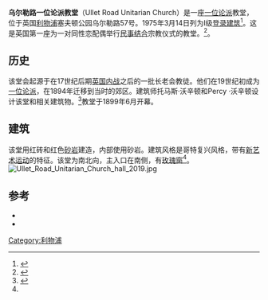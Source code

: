 {{Infobox church | name = 乌尔勒路一位论派教堂 | image = Ullet Road Unitarian Church 2019.jpg|latd = 53.3898| longd = -2.9381| location =英国[[利物浦|利物浦]]塞夫顿公园乌尔勒路57号 | coordinates = {{coord|53.3898|-2.9381|region:GB_type:landmark|display=title}} | denomination = [[一位论派|一位论派]] | website = [http://www.ukunitarians.org.uk/ulletroad/ Ullet Road Unitarian Church] | heritage designation =I级| designated date = 1975年3月14日| architect = 托马斯·沃辛顿和Percy ·沃辛顿| architectural type = 教堂| style = 哥特复兴| groundbreaking = 1896| completed date = 1899| materials = 红砖、砂岩| }}
'''乌尔勒路一位论派教堂'''（Ullet Road Unitarian Church）是一座[[一位论派|一位论派]]教堂，位于英国[[利物浦|利物浦]]塞夫顿公园乌尔勒路57号。1975年3月14日列为I级[[登录建筑|登录建筑]]<ref name=nhl>{{NHLE |num= 1218227|desc= Unitarian Chapel, Liverpool|accessdate=  2012-03-16|mode=cs2|ps=none}}</ref>。这是英国第一座为一对同性恋配偶举行[[民事结合|民事结合]]宗教仪式的教堂。<ref name="unitarian.org.uk">{{Citation |url=http://www.unitarian.org.uk/info/news-liverpool-civil-partnership.shtml |title=Liverpool Church hosts first religious Civil Partnership |accessdate=2012-06-07 |publisher=General Assembly of Unitarian and Free Christian Churches |deadurl=yes |archiveurl=https://web.archive.org/web/20130406071751/http://www.unitarian.org.uk/info/news-liverpool-civil-partnership.shtml |archivedate=2013-04-06 }}</ref>。

==历史==
该堂会起源于在17世纪后期[[英国内战|英国内战]]之后的一批长老会教徒。他们在19世纪初成为[[一位论派|一位论派]]{{sfn|Mooney|1996|pp=8–9}}，在1894年迁移到当时的郊区。{{sfn|Mooney|1996|p=14}}建筑师托马斯·沃辛顿和Percy ·沃辛顿设计该堂和相关建筑物。<ref>{{Citation| url = http://www.ukunitarians.org.uk/ulletroad/history.htm| title = History| accessdate = 2012-03-16| publisher = Ullet Road Unitarian Church| archive-date = 2019-12-05| archive-url = https://web.archive.org/web/20191205191008/https://www.ukunitarians.org.uk/ulletroad/history.htm| dead-url = no}}</ref>教堂于1899年6月开幕{{sfn|Mooney|1996|p=14}}。

==建筑==
该堂用红砖和红色[[砂岩|砂岩]]建造，内部使用砂岩。建筑风格是哥特复兴风格，带有[[新艺术运动|新艺术运动]]的特征{{sfn|Mooney|1996|p=15}}。该堂为南北向，主入口在南侧，有[[玫瑰窗|玫瑰窗]]<ref name=nhl/>。
[[File:Ullet_Road_Unitarian_Church_hall_2019.jpg|thumb]]

==参考==
{{Reflist|30em}}
*{{Citation | last = Mooney| first = Len|  year = 1996| title = A Guide to Ullet Road Unitarian Church| publication-place = Liverpool| publisher = Ullet Road Unitarian Church| }}
*{{Citation | last = Sharples | first = Joseph| last2 = Pollard| first2 = Richard|  year = 2004| title = Liverpool| series = Pevsner Architectural Guides| publication-place = New Haven and London| place = | publisher = [[Yale_University_Press|Yale University Press]]|  isbn = 0-300-10258-5}}
[[Category:利物浦|Category:利物浦]]
